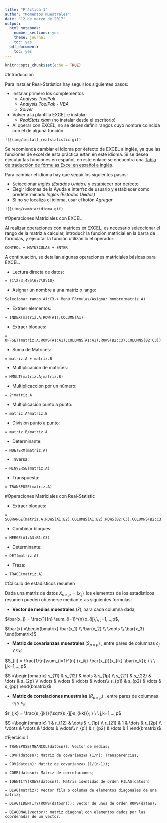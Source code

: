 ```yaml
---
title: "Práctica 1"
author: "Momentos Muestrales"
date: "12 de marzo de 2017"
output:
  html_notebook:
    number_sections: yes
    theme: journal
    toc: yes
  pdf_document:
    toc: yes
---
```


```r
knitr::opts_chunk$set(echo = TRUE)
```
#Introducción

Para instalar Real-Statistics hay seguir los siguientes pasos:
  
  * Instalar primero los complementos
    + *Analysis ToolPak*  
    + *Analysis ToolPak - VBA  *
    + *Solver*  
      
  * Volver a la plantilla EXCEL e instalar:
    + *RealStats.xlam* (no instalar desde el escritorio)
  * Al operar con EXCEL, no se deben definir rangos cuyo nombre coincida con el de alguna función. 

```
![](img/install_realstatistic.gif)
```  
Se recomienda cambiar el idioma por defecto de EXCEL a inglés, ya que las funciones de excel de esta práctica están en este idioma. Si se desea ejecutar las funciones en español, en este enlace se encuentra una [Tabla de traducción de fórmulas Excel en español a inglés](http://www.xperimentos.com/2007/03/03/tabla-de-traduccion-de-formulas-excel-en-espanol-a-ingles/).

Para cambiar el idioma hay que seguir los siguientes pasos:

  
  * Seleccionar *Inglés (Estados Unidos)* y establecer por defecto      
  * Elegir idiomas de la Ayuda e Interfaz de usuario y establecer como predeterminado *Inglés (Estados Unidos)*  
  * Si no se localiza el idioma, usar el botón *Agregar*

```
![](img/cambiaridioma.gif)
```

#Operaciones Matriciales con EXCEL  

Al realizar operaciones con matrices en EXCEL, es necesario seleccionar el rango de la matriz a calcular, introducir la función matricial en la barra de fórmulas, y ejecutar la función utilizando el operador:  
  
```
CONTROL + MAYÚSCULAS + ENTER

```
A continuación, se detallan algunas operaciones matriciales básicas para EXCEL.

* Lectura directa de datos:

```
= {1\2\3;4\5\6;7\8\10}
```

* Asignar un nombre a una matriz o rango:

```
Selecionar rango A1:C3-> Menú Fórmulas/Asignar nombre:matriz.A)
```

* Extraer elementos:

```
= INDEX(matriz.A;ROW(A1);COLUMN(A1))
```

* Extraer bloques:

```
= OFFSET(matriz.A;ROWS(A1:A1);COLUMNS(A1:A1);ROWS(B2:C3);COLUMNS(B2:C3))
```
* Suma de Matrices:

```
= matriz.A + matriz.B 
```
* Multiplicación de matrices:

```
= MMULT(matriz.A;matriz.B)
```

* Multiplicacción por un número:

```
= 2*matriz.A 
```
* Multiplicación punto a punto:

```
= matriz.A*matriz.B 
```
*  División punto a punto:

```
= matriz.B/matriz.A 
```

*  Determinante:

```
= MDETERM(matriz.A)

```

*  Inversa:

```
= MINVERSE(matriz.A) 

```
*  Transpuesta:

```
= TRANSPOSE(matriz.A) 

```



#Operaciones Matriciales con Real-Statistic


* Extraer bloques:

```
= SUBRANGE(matriz.A;ROWS(A1:B2);COLUMNS(A1:B2);ROWS(B2:C3);COLUMNS(B2:C3))

```
* Combinar bloques:

```
= MERGE(A1:A3;B1:C3) 

```
*  Determinante:

```
= DET(matriz.A) 

```

*  Traza:

```
= TRACE(matriz.A) 

```

#Cálculo de estadísticos resumen  
  
Dada una matriz de datos $X_{n \times p} = (x_{ij})$, los elementos de los estadísticos resumen pueden obtenerse mediante las siguientes formulas:      
  
* __Vector de medias muestrales__ $(\bar{x})$, para cada columna dada,
  
$\bar{x_j} = \frac{1}{n} \sum_{i=1}^{n} x_{ij},\,  j=1,...,p$,

$\bar{x} =\begin{bmatrix} \bar{x_1} \\  \bar{x_2} \\ \vdots \\ \bar{x_3} \end{bmatrix}$


* __Matriz de covarianzas muestrales__ $(S_{p \times p})$ , entre pares de columnas $c_j$ y $c_k$:  

 $S_{ij} = \frac{1}{n}\sum_{i=1}^{n} (x_{ij}-\bar{x_j})(x_{ik}-\bar{x_k}); \ \ \  j,k=1,...,p$
 
 $S =\begin{bmatrix} s_{11} & s_{12} & \dots &  s_{1p} \\ s_{21} & s_{22} & \dots &  s_{2p} \\ \vdots & \vdots & \ddots & \vdots\\ s_{p1} & s_{p2} & \dots &  s_{pp} \end{bmatrix}$
  
* __Matriz de correlaciones muestrales__ $(R_{p \times p})$ , entre pares de columnas $c_j$ y $c_k$:

 $r_{jk} = \frac{s_{jk}}{\sqrt{s_{jj}s_{kk}}}; \ \ \  j,k=1,...,p$

 $S =\begin{bmatrix} 1 & r_{12} & \dots &  r_{1p} \\ r_{21} & 1 & \dots &  r_{2p} \\ \vdots & \vdots & \ddots & \vdots\\ r_{p1} & r_{p2} & \dots &  1 \end{bmatrix}$

#Ejercicio 1

```
= TRANSPOSE(MEANCOL(datosn)): Vector de medias; 

= COVP(datosn): Matriz de covarianzas (1/n): Transparencias;

= COV(datosn): Matriz de covarianzas (1/(n-1));

= CORR(datosn): Matriz de correlaciones;

= IDENTITY(ROWS(datosn)): Matriz identidad de orden FILAS(datosn)

= DIAG(matriz): Vector fila o columna de elementos diagonales de una matriz; 

= DIAG(IDENTITY(ROWS(datosn))): vector de unos de orden ROWS(datan);

= DIAGONAL(vector): matriz diagonal con elementos dados por las coordenadas de un vector. 


```

